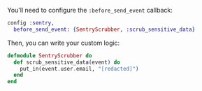 You'll need to configure the `:before_send_event` callback:

```elixir {filename:config/config.exs}
config :sentry,
  before_send_event: {SentryScrubber, :scrub_sensitive_data}
```

Then, you can write your custom logic:

```elixir
defmodule SentryScrubber do
  def scrub_sensitive_data(event) do
    put_in(event.user.email, "[redacted]")
  end
end
```

